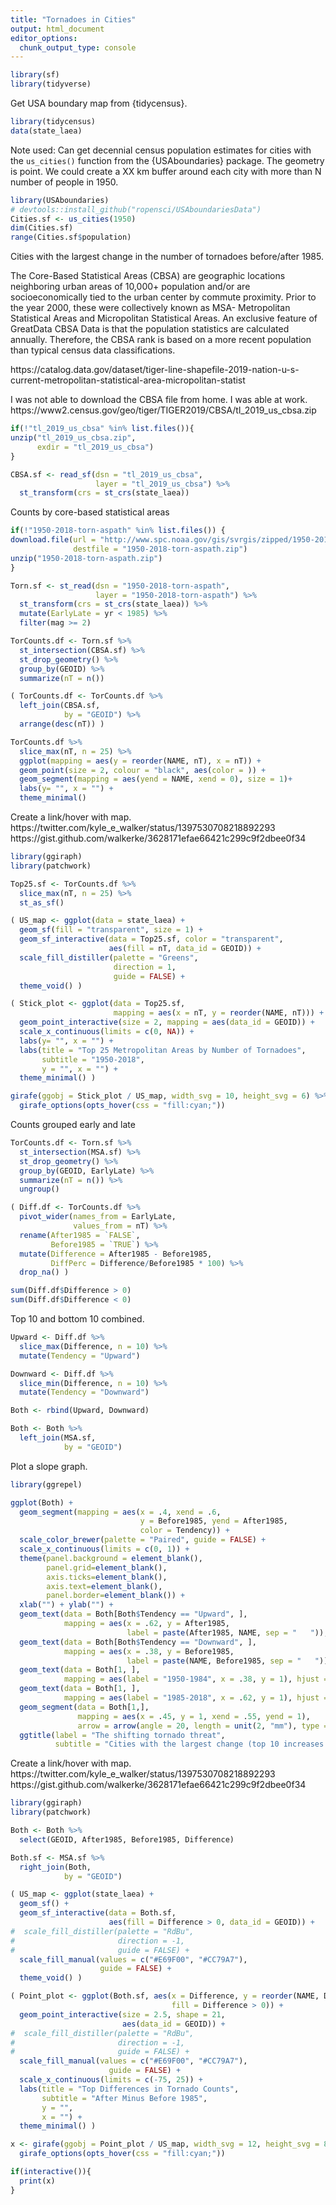 ```yaml
---
title: "Tornadoes in Cities"
output: html_document
editor_options: 
  chunk_output_type: console
---
```


```r
library(sf)
library(tidyverse)
```

Get USA boundary map from {tidycensus}.
```r
library(tidycensus)
data(state_laea)
```

Note used: Can get decennial census population estimates for cities with the `us_cities()` function from the {USAboundaries} package. The geometry is point. We could create a XX km buffer around each city with more than N number of people in 1950.
```r
library(USAboundaries)
# devtools::install_github("ropensci/USAboundariesData")
Cities.sf <- us_cities(1950)
dim(Cities.sf)
range(Cities.sf$population)
```

Cities with the largest change in the number of tornadoes before/after 1985.

The Core-Based Statistical Areas (CBSA) are geographic locations neighboring urban areas of 10,000+ population and/or are socioeconomically tied to the urban center by commute proximity. Prior to the year 2000, these were collectively known as MSA- Metropolitan Statistical Areas and Micropolitan Statistical Areas. An exclusive feature of GreatData CBSA Data is that the population statistics are calculated annually. Therefore, the CBSA rank is based on a more recent population than typical census data classifications.

https://catalog.data.gov/dataset/tiger-line-shapefile-2019-nation-u-s-current-metropolitan-statistical-area-micropolitan-statist

I was not able to download the CBSA file from home. I was able at work. https://www2.census.gov/geo/tiger/TIGER2019/CBSA/tl_2019_us_cbsa.zip
```r
if(!"tl_2019_us_cbsa" %in% list.files()){
unzip("tl_2019_us_cbsa.zip",
      exdir = "tl_2019_us_cbsa")
}

CBSA.sf <- read_sf(dsn = "tl_2019_us_cbsa", 
                   layer = "tl_2019_us_cbsa") %>%
  st_transform(crs = st_crs(state_laea))
```

Counts by core-based statistical areas
```r
if(!"1950-2018-torn-aspath" %in% list.files()) {
download.file(url = "http://www.spc.noaa.gov/gis/svrgis/zipped/1950-2018-torn-aspath.zip",
              destfile = "1950-2018-torn-aspath.zip")
unzip("1950-2018-torn-aspath.zip")
}

Torn.sf <- st_read(dsn = "1950-2018-torn-aspath", 
                   layer = "1950-2018-torn-aspath") %>%
  st_transform(crs = st_crs(state_laea)) %>%
  mutate(EarlyLate = yr < 1985) %>%
  filter(mag >= 2)

TorCounts.df <- Torn.sf %>%
  st_intersection(CBSA.sf) %>%
  st_drop_geometry() %>%
  group_by(GEOID) %>%
  summarize(nT = n())

( TorCounts.df <- TorCounts.df %>%
  left_join(CBSA.sf,
            by = "GEOID") %>%
  arrange(desc(nT)) )

TorCounts.df %>%
  slice_max(nT, n = 25) %>%
  ggplot(mapping = aes(y = reorder(NAME, nT), x = nT)) +
  geom_point(size = 2, colour = "black", aes(color = )) + 
  geom_segment(mapping = aes(yend = NAME, xend = 0), size = 1)+
  labs(y= "", x = "") +
  theme_minimal()
```

Create a link/hover with map. https://twitter.com/kyle_e_walker/status/1397530708218892293 https://gist.github.com/walkerke/3628171efae66421c299c9f2dbee0f34

```r
library(ggiraph)
library(patchwork)

Top25.sf <- TorCounts.df %>%
  slice_max(nT, n = 25) %>%
  st_as_sf()

( US_map <- ggplot(data = state_laea) +
  geom_sf(fill = "transparent", size = 1) +
  geom_sf_interactive(data = Top25.sf, color = "transparent",
                      aes(fill = nT, data_id = GEOID)) + 
  scale_fill_distiller(palette = "Greens",
                       direction = 1, 
                       guide = FALSE) + 
  theme_void() )

( Stick_plot <- ggplot(data = Top25.sf, 
                       mapping = aes(x = nT, y = reorder(NAME, nT))) +
  geom_point_interactive(size = 2, mapping = aes(data_id = GEOID)) +
  scale_x_continuous(limits = c(0, NA)) +
  labs(y= "", x = "") +
  labs(title = "Top 25 Metropolitan Areas by Number of Tornadoes",
       subtitle = "1950-2018",
       y = "", x = "") + 
  theme_minimal() )

girafe(ggobj = Stick_plot / US_map, width_svg = 10, height_svg = 6) %>%
  girafe_options(opts_hover(css = "fill:cyan;"))
```

Counts grouped early and late
```r
TorCounts.df <- Torn.sf %>%
  st_intersection(MSA.sf) %>%
  st_drop_geometry() %>%
  group_by(GEOID, EarlyLate) %>%
  summarize(nT = n()) %>%
  ungroup()

( Diff.df <- TorCounts.df %>%
  pivot_wider(names_from = EarlyLate, 
              values_from = nT) %>%
  rename(After1985 = `FALSE`,
         Before1985 = `TRUE`) %>%
  mutate(Difference = After1985 - Before1985,
         DiffPerc = Difference/Before1985 * 100) %>%
  drop_na() )

sum(Diff.df$Difference > 0)
sum(Diff.df$Difference < 0)
```

Top 10 and bottom 10 combined.
```r
Upward <- Diff.df %>%
  slice_max(Difference, n = 10) %>%
  mutate(Tendency = "Upward")

Downward <- Diff.df %>%
  slice_min(Difference, n = 10) %>%
  mutate(Tendency = "Downward")

Both <- rbind(Upward, Downward)

Both <- Both %>%
  left_join(MSA.sf,
            by = "GEOID") 
```

Plot a slope graph.
```r
library(ggrepel)

ggplot(Both) +
  geom_segment(mapping = aes(x = .4, xend = .6, 
                             y = Before1985, yend = After1985, 
                             color = Tendency)) +
  scale_color_brewer(palette = "Paired", guide = FALSE) +
  scale_x_continuous(limits = c(0, 1)) +
  theme(panel.background = element_blank(),
        panel.grid=element_blank(),
        axis.ticks=element_blank(),
        axis.text=element_blank(),
        panel.border=element_blank()) +
  xlab("") + ylab("") +
  geom_text(data = Both[Both$Tendency == "Upward", ],
            mapping = aes(x = .62, y = After1985, 
                          label = paste(After1985, NAME, sep = "   ")), hjust = 0, size = 2.3) +
  geom_text(data = Both[Both$Tendency == "Downward", ], 
            mapping = aes(x = .38, y = Before1985, 
                          label = paste(NAME, Before1985, sep = "   ")), hjust = 1, size = 2.3) +
  geom_text(data = Both[1, ], 
            mapping = aes(label = "1950-1984", x = .38, y = 1), hjust = 1, size = 3) +
  geom_text(data = Both[1, ], 
            mapping = aes(label = "1985-2018", x = .62, y = 1), hjust = 0, size = 3) +
  geom_segment(data = Both[1,],
               mapping = aes(x = .45, y = 1, xend = .55, yend = 1),
               arrow = arrow(angle = 20, length = unit(2, "mm"), type = "closed")) +
  ggtitle(label = "The shifting tornado threat", 
          subtitle = "Cities with the largest change (top 10 increases & decreases) in the number of strong (EF2+ damage) tornadoes before/after 1985")
```

Create a link/hover with map. https://twitter.com/kyle_e_walker/status/1397530708218892293 https://gist.github.com/walkerke/3628171efae66421c299c9f2dbee0f34

```r
library(ggiraph)
library(patchwork)

Both <- Both %>%
  select(GEOID, After1985, Before1985, Difference)

Both.sf <- MSA.sf %>%
  right_join(Both,
            by = "GEOID") 

( US_map <- ggplot(state_laea) +
  geom_sf() +
  geom_sf_interactive(data = Both.sf, 
                      aes(fill = Difference > 0, data_id = GEOID)) + 
#  scale_fill_distiller(palette = "RdBu",
#                       direction = -1, 
#                       guide = FALSE) + 
  scale_fill_manual(values = c("#E69F00", "#CC79A7"),
                    guide = FALSE) +
  theme_void() )

( Point_plot <- ggplot(Both.sf, aes(x = Difference, y = reorder(NAME, Difference), 
                                    fill = Difference > 0)) +
  geom_point_interactive(size = 2.5, shape = 21,
                         aes(data_id = GEOID)) +
#  scale_fill_distiller(palette = "RdBu", 
#                       direction = -1,
#                       guide = FALSE) + 
  scale_fill_manual(values = c("#E69F00", "#CC79A7"),
                      guide = FALSE) +
  scale_x_continuous(limits = c(-75, 25)) +
  labs(title = "Top Differences in Tornado Counts",
       subtitle = "After Minus Before 1985",
       y = "",
       x = "") + 
  theme_minimal() )

x <- girafe(ggobj = Point_plot / US_map, width_svg = 12, height_svg = 8) %>%
  girafe_options(opts_hover(css = "fill:cyan;"))

if(interactive()){
  print(x)
}

```

